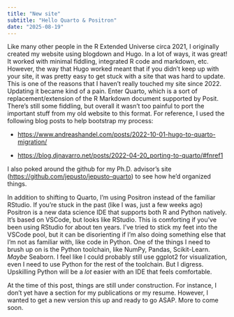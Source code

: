 ```yaml
---
title: "New site"
subtitle: "Hello Quarto & Positron"
date: "2025-08-19"
---
```


Like many other people in the R Extended Universe circa 2021, I originally created my website using blogdown and Hugo. In a lot of ways, it was great! It worked with minimal fiddling, integrated R code and markdown, etc. However, the way that Hugo worked meant that if you didn't keep up with your site, it was pretty easy to get stuck with a site that was hard to update. This is one of the reasons that I haven't really touched my site since 2022. Updating it became kind of a pain. Enter Quarto, which is a sort of replacement/extension of the R Markdown document supported by Posit. There's still some fiddling, but overall it wasn't too painful to port the important stuff from my old website to this format. For reference, I used the following blog posts to help bootstrap my process:

-   <https://www.andreashandel.com/posts/2022-10-01-hugo-to-quarto-migration/>

-   <https://blog.djnavarro.net/posts/2022-04-20_porting-to-quarto/#fnref1>

I also poked around the github for my Ph.D. advisor's site (<https://github.com/jepusto/jepusto-quarto>) to see how he'd organized things.

In addition to shifting to Quarto, I'm using Positron instead of the familiar RStudio. If you're stuck in the past (like I was, just a few weeks ago) Positron is a new data science IDE that supports both R and Python natively. It's based on VSCode, but looks like RStudio. This is comforting if you've been using RStudio for about ten years. I've tried to stick my feet into the VSCode pool, but it can be disorienting if I'm also doing something else that I'm not as familiar with, like code in Python. One of the things I need to brush up on is the Python toolchain, like NumPy, Pandas, Scikit-Learn. *Maybe* Seaborn. I feel like I could probably still use ggplot2 for visualization, even I need to use Python for the rest of the toolchain. But I digress. Upskilling Python will be a *lot* easier with an IDE that feels comfortable.

At the time of this post, things are still under construction. For instance, I don't yet have a section for my publications or my resume. However, I wanted to get a new version this up and ready to go ASAP. More to come soon.